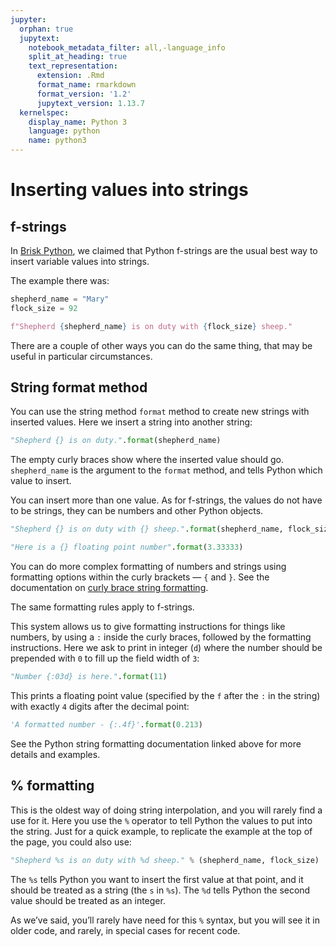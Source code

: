 ```yaml
---
jupyter:
  orphan: true
  jupytext:
    notebook_metadata_filter: all,-language_info
    split_at_heading: true
    text_representation:
      extension: .Rmd
      format_name: rmarkdown
      format_version: '1.2'
      jupytext_version: 1.13.7
  kernelspec:
    display_name: Python 3
    language: python
    name: python3
---
```


# Inserting values into strings

## f-strings

In [Brisk Python](./brisk_python.Rmd), we claimed that Python f-strings are
the usual best way to insert variable values into strings.

The example there was:

```python
shepherd_name = "Mary"
flock_size = 92
```

```python
f"Shepherd {shepherd_name} is on duty with {flock_size} sheep."
```

There are a couple of other ways you can do the same thing, that may be useful in particular circumstances.

## String format method

You can use the string method `format` method to create new strings with
inserted values. Here we insert a string into another string:

```python
"Shepherd {} is on duty.".format(shepherd_name)
```

The empty curly braces show where the inserted value should go.  `shepherd_name` is the argument to the `format` method, and tells Python which value to insert.

You can insert more than one value.  As for f-strings, the values do not have
to be strings, they can be numbers and other Python objects.

```python
"Shepherd {} is on duty with {} sheep.".format(shepherd_name, flock_size)
```

```python
"Here is a {} floating point number".format(3.33333)
```

You can do more complex formatting of numbers and strings using formatting
options within the curly brackets — `{` and `}`. See the documentation on
[curly brace string
formatting](https://docs.python.org/3/library/string.html#format-examples).

The same formatting rules apply to f-strings.

This system allows us to give formatting instructions for things like numbers,
by using a `:` inside the curly braces, followed by the formatting
instructions.  Here we ask to print in integer (`d`) where the number should
be prepended with `0` to fill up the field width of `3`:

```python
"Number {:03d} is here.".format(11)
```

This prints a floating point value (specified by the `f` after the `:` in the
string) with exactly `4` digits after the decimal point:

```python
'A formatted number - {:.4f}'.format(0.213)
```

See the Python string formatting documentation linked above for more details
and examples.

## % formatting

This is the oldest way of doing string interpolation, and you will rarely find a use for it.  Here you use the `%` operator to tell Python the values to put into the string.  Just for a quick example, to replicate the example at the top of the page, you could also use:

```python
"Shepherd %s is on duty with %d sheep." % (shepherd_name, flock_size)
```

The `%s` tells Python you want to insert the first value at that point, and it
should be treated as a string (the `s` in `%s`).  The `%d` tells Python the
second value should be treated as an integer.

As we've said, you'll rarely have need for this `%` syntax, but you will see it in older code, and rarely, in special cases for recent code.
